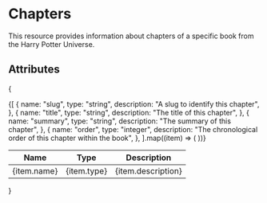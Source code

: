 # Chapters

This resource provides information about chapters of a specific book from the Harry Potter Universe.

## Attributes

{

<table>
  <thead>
    <tr>
      <th>Name</th>
      <th>Type</th>
      <th>Description</th>
    </tr>
  </thead>
  <tbody>
    {[
      {
        name: "slug",
        type: "string",
        description: "A slug to identify this chapter",
      },
      {
        name: "title",
        type: "string",
        description: "The title of this chapter",
      },
      {
        name: "summary",
        type: "string",
        description: "The summary of this chapter",
      },
      {
        name: "order",
        type: "integer",
        description: "The chronological order of this chapter within the book",
      },
    ].map((item) => (
      <tr key={item.name}>
        <td>{item.name}</td>
        <td>{item.type}</td>
        <td>{item.description}</td>
      </tr>
    ))}
  </tbody>
</table>
}
